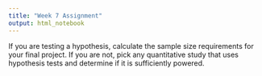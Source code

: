```yaml
---
title: "Week 7 Assignment"
output: html_notebook
---
```


If you are testing a hypothesis, calculate the sample size requirements for your final project. If you are not, pick any quantitative study that uses hypothesis tests and determine if it is sufficiently powered. 